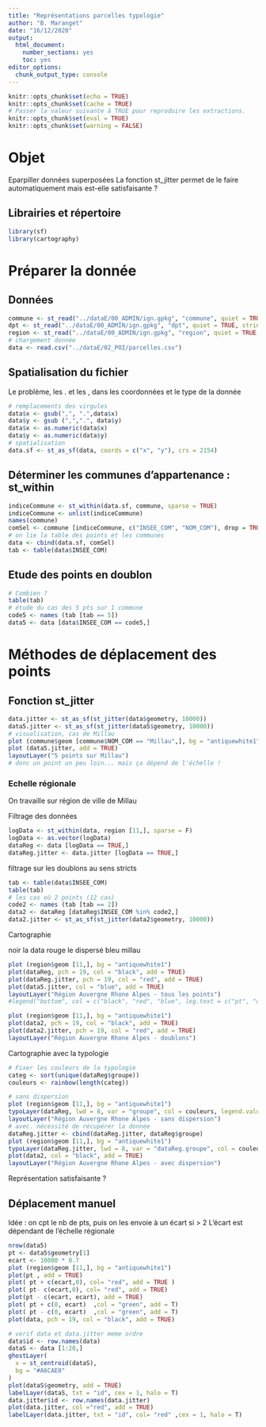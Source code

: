 ```yaml
---
title: "Représentations parcelles typologie"
author: "B. Maranget"
date: "16/12/2020"
output: 
  html_document: 
    number_sections: yes
    toc: yes
editor_options: 
  chunk_output_type: console
---
```



```r
knitr::opts_chunk$set(echo = TRUE)
knitr::opts_chunk$set(cache = TRUE)
# Passer la valeur suivante à TRUE pour reproduire les extractions.
knitr::opts_chunk$set(eval = TRUE)
knitr::opts_chunk$set(warning = FALSE)
```

# Objet

Eparpiller données superposées
La fonction st_jitter permet de le faire automatiquement mais est-elle satisfaisante ?

## Librairies et répertoire

```r
library(sf)
library(cartography)

```

# Préparer la donnée

## Données

```r
commune <- st_read("../dataE/00_ADMIN/ign.gpkg", "commune", quiet = TRUE,stringsAsFactors = F)
dpt <- st_read("../dataE/00_ADMIN/ign.gpkg", "dpt", quiet = TRUE, stringsAsFactors = F)
region <- st_read("../dataE/00_ADMIN/ign.gpkg", "region", quiet = TRUE, stringsAsFactors = F)
# chargement donnée
data <- read.csv("../dataE/02_POI/parcelles.csv")
```

## Spatialisation du fichier

Le problème, les . et les , dans les coordonnées et le type de la donnée

```r
# remplacements des virgules
data$x <- gsub(",", ".",data$x) 
data$y <- gsub (",",".", data$y)
data$x <- as.numeric(data$x)
data$y <- as.numeric(data$y)
# spatialisation
data.sf <- st_as_sf(data, coords = c("x", "y"), crs = 2154)
```

## Déterminer les communes d'appartenance : st_within

```r
indiceCommune <- st_within(data.sf, commune, sparse = TRUE)
indiceCommune <- unlist(indiceCommune)
names(commune)
comSel <- commune [indiceCommune, c("INSEE_COM", "NOM_COM"), drop = TRUE]
# on lie la table des points et les communes
data <- cbind(data.sf, comSel)
tab <- table(data$INSEE_COM)
```

## Etude des points en doublon

```r
# Combien ?
table(tab)
# étude du cas des 5 pts sur 1 commune
code5 <- names (tab [tab == 5])
data5 <- data [data$INSEE_COM == code5,]
```


# Méthodes de déplacement des points

## Fonction st_jitter

```r
data.jitter <- st_as_sf(st_jitter(data$geometry, 10000))
data5.jitter <- st_as_sf(st_jitter(data5$geometry, 10000))
# visualisation, cas de Millau
plot (commune$geom [commune$NOM_COM == "Millau",], bg = "antiquewhite1")
plot (data5.jitter, add = TRUE)
layoutLayer("5 points sur Millau")
# donc un point un peu loin... mais ça dépend de l'échelle !
```

### Echelle régionale

On travaille sur région de ville de Millau

Filtrage des données

```r
logData <- st_within(data, region [11,], sparse = F)
logData <- as.vector(logData)
dataReg <- data [logData == TRUE,]
dataReg.jitter <- data.jitter [logData == TRUE,]
```

filtrage sur les doublons au sens stricts

```r
tab <- table(data$INSEE_COM)
table(tab)
# les cas où 2 points (12 cas)
code2 <- names (tab [tab == 2])
data2 <- dataReg [dataReg$INSEE_COM %in% code2,]
data2.jitter <- st_as_sf(st_jitter(data2$geometry, 10000))
```




Cartographie

noir la data
rouge le dispersé
bleu millau

```r
plot (region$geom [11,], bg = "antiquewhite1")
plot(dataReg, pch = 19, col = "black", add = TRUE)
plot(dataReg.jitter, pch = 19, col = "red", add = TRUE)
plot(data5.jitter, col = "blue", add = TRUE)
layoutLayer("Région Auvergne Rhone Alpes - tous les points")
#legend("bottom", col = c("black", "red", "blue", leg.text = c("pt", "dispersés", "Millau")))
```

```r
plot (region$geom [11,], bg = "antiquewhite1")
plot(data2, pch = 19, col = "black", add = TRUE)
plot(data2.jitter, pch = 19, col = "red", add = TRUE)
layoutLayer("Région Auvergne Rhone Alpes - doublons")
```



Cartographie avec la typologie



```r
# Fixer les couleurs de la typologie
categ <- sort(unique(dataReg$groupe))
couleurs <- rainbow(length(categ))
```


```r
# sans dispersion
plot (region$geom [11,], bg = "antiquewhite1")
typoLayer(dataReg, lwd = 8, var = "groupe", col = couleurs, legend.values.order = categ, add = TRUE)
layoutLayer("Région Auvergne Rhone Alpes - sans dispersion")
# avec. nécessité de récupérer la donnée
dataReg.jitter <- cbind(dataReg.jitter, dataReg$groupe)
plot (region$geom [11,], bg = "antiquewhite1")
typoLayer(dataReg.jitter, lwd = 8, var = "dataReg.groupe", col = couleurs, legend.values.order = categ, add = TRUE)
plot(data2, col = "black", add = TRUE)
layoutLayer("Région Auvergne Rhone Alpes - avec dispersion")
```







Représentation satisfaisante ?

## Déplacement manuel

Idée : on cpt le nb de pts, puis on les envoie à un écart si > 2
L'écart est dépendant de l'échelle régionale

```r
nrow(data5)
pt <- data5$geometry[1]
ecart <- 10000 * 0.7
plot (region$geom [11,], bg = "antiquewhite1")
plot(pt , add = TRUE)
plot( pt + c(ecart,0), col= "red", add = TRUE )
plot( pt- c(ecart,0), col= "red", add = TRUE)
plot(pt - c(ecart, ecart), add = TRUE)
plot( pt + c(0, ecart)  ,col = "green", add = T)
plot( pt - c(0, ecart)  ,col = "green", add = T)
plot(data, pch = 19, col = "black", add = TRUE)
```


```r
# verif data et data.jitter meme ordre
data$id <- row.names(data)
dataS <- data [1:20,]
ghostLayer(
  x = st_centroid(dataS),
  bg = "#A6CAE0"
)
plot(dataS$geometry, add = TRUE)
labelLayer(dataS, txt = "id", cex = 1, halo = T)
data.jitter$id <- row.names(data.jitter)
plot(data.jitter, col ="red", add = TRUE)
labelLayer(data.jitter, txt = "id", col= "red" ,cex = 1, halo = T)
```

